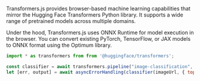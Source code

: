 
<div className="mt-6 grid grid-cols-2 gap-4 items-center justify-items-center tutorials-title">
  <TransformersJs />
  <WebNn />
</div>

Transformers.js provides browser-based machine learning capabilities that mirror the Hugging Face Transformers Python library. It supports a wide range of pretrained models across multiple domains. 

Under the hood, Transformers.js uses ONNX Runtime for model execution in the browser. You can convert existing PyTorch, TensorFlow, or JAX models to ONNX format using the Optimum library.

```js showLineNumbers filename="example.js"
import * as transformers from from '@huggingface/transformers';

const classifier = await transformers.pipeline("image-classification", path, options);
let [err, output] = await asyncErrorHandling(classifier(imageUrl, { topk: 3 }));
```
